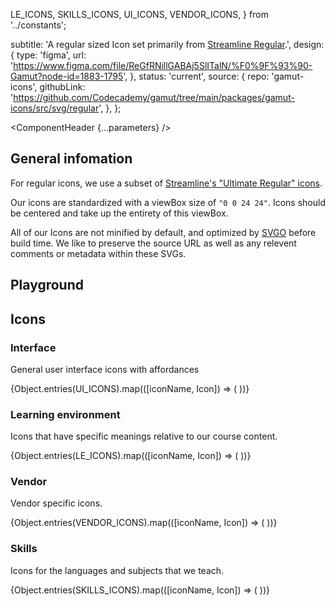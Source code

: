 

  LE_ICONS,
  SKILLS_ICONS,
  UI_ICONS,
  VENDOR_ICONS,
} from '../constants';

  subtitle: 'A regular sized Icon set primarily from [Streamline Regular](https://app.streamlinehq.com/streamline-regular).',
  design: {
    type: 'figma',
    url: 'https://www.figma.com/file/ReGfRNillGABAj5SlITalN/%F0%9F%93%90-Gamut?node-id=1883-1795',
  },
  status: 'current',
  source: {
    repo: 'gamut-icons',
    githubLink:
      'https://github.com/Codecademy/gamut/tree/main/packages/gamut-icons/src/svg/regular',
  },
};

<Meta of={RegularIconStories} />

<ComponentHeader {...parameters} />

## General infomation

For regular icons, we use a subset of [Streamline's "Ultimate Regular" icons](https://www.streamlinehq.com/icons/streamline-regular).

Our icons are standardized with a viewBox size of `"0 0 24 24"`. Icons should be centered and take up the entirety of this viewBox.

All of our Icons are not minified by default, and optimized by [SVGO](https://github.com/svg/svgo) before build time. We like to preserve the source URL as well as any relevent comments or metadata within these SVGs.

## Playground

<Canvas sourceState="shown" of={RegularIconStories.Default} />

<Controls />

## Icons

### Interface

General user interface icons with affordances

<IconGallery>
  {Object.entries(UI_ICONS).map(([iconName, Icon]) => (
    <IconItem key={iconName} name={iconName}>
      <Icon size={64} color='black'/>
    </IconItem>
  ))}
</IconGallery>

### Learning environment

Icons that have specific meanings relative to our course content.

<IconGallery>
  {Object.entries(LE_ICONS).map(([iconName, Icon]) => (
    <IconItem key={iconName} name={iconName}>
      <Icon size={64} color='black'/>
    </IconItem>
  ))}
</IconGallery>

### Vendor

Vendor specific icons.

<IconGallery>
  {Object.entries(VENDOR_ICONS).map(([iconName, Icon]) => (
    <IconItem key={iconName} name={iconName}>
      <Icon size={64} color='black'/>
    </IconItem>
  ))}
</IconGallery>

### Skills

Icons for the languages and subjects that we teach.

<IconGallery>
  {Object.entries(SKILLS_ICONS).map(([iconName, Icon]) => (
    <IconItem key={iconName} name={iconName}>
      <Icon size={64} color='black'/>
    </IconItem>
  ))}
</IconGallery>
